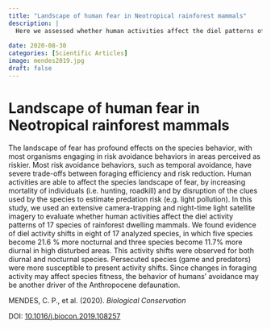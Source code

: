 ---
title: "Landscape of human fear in Neotropical rainforest mammals"
description: |
  Here we assessed whether human activities affect the diel patterns of dwelling mammals in the Atlantic Forest, Brazil
  
date: 2020-08-30
categories: [Scientific Articles]
image: mendes2019.jpg
draft: false
---

# Landscape of human fear in Neotropical rainforest mammals

The landscape of fear has profound effects on the species behavior, with most organisms engaging in risk avoidance behaviors in areas perceived as riskier. Most risk avoidance behaviors, such as temporal avoidance, have severe trade-offs between foraging efficiency and risk reduction. Human activities are able to affect the species landscape of fear, by increasing mortality of individuals (i.e. hunting, roadkill) and by disruption of the clues used by the species to estimate predation risk (e.g. light pollution). In this study, we used an extensive camera-trapping and night-time light satellite imagery to evaluate whether human activities affect the diel activity patterns of 17 species of rainforest dwelling mammals. We found evidence of diel activity shifts in eight of 17 analyzed species, in which five species become 21.6 % more nocturnal and three species become 11.7% more diurnal in high disturbed areas. This activity shifts were observed for both diurnal and nocturnal species. Persecuted species (game and predators) were more susceptible to present activity shifts. Since changes in foraging activity may affect species fitness, the behavior of humans’ avoidance may be another driver of the Anthropocene defaunation.

MENDES, C. P., et al. (2020). *Biological Conservation*

DOI: [10.1016/j.biocon.2019.108257](https://www.sciencedirect.com/science/article/abs/pii/S0006320719303751?via%3Dihub)